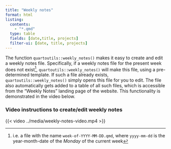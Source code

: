 ```yaml
---
title: "Weekly notes"
format: html
listing:
  contents:
    - "*.qmd"
  type: table
  fields: [date,title, projects]
  filter-ui: [date, title, projects]
---
```


<!-- Remove the following text when using the template --> 

The function `quartoutils::weekly_notes()` makes it easy to create and edit a weekly notes file. 
Specifically, if a weekly notes file for the present week does not exist^[i.e. a file with the name `week-of-YYYY-MM-DD.qmd`, where `yyyy-mm-dd` is the year-month-date of the *Monday* of the current week], `quartoutils::weekly_notes()` will make this file, using a pre-determined template.
If such a file already exists, `quartoutils::weekly_notes()` simply opens this file for you to edit. 
The file also automatically gets added to a table of all such files, which is accessible from the "Weekly Notes" landing page of the website. 
This functionality is demonstrated in the video below. 
  
:::{.callout-note collapse="true"}

### Video instructions to create/edit weekly notes

{{< video ../media/weekly-notes-video.mp4 >}}

:::

